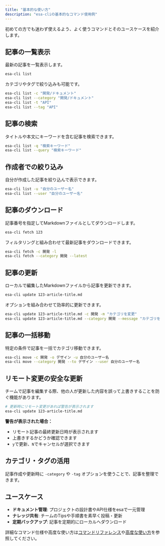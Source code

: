 ```yaml
---
title: "基本的な使い方"
description: "esa-cliの基本的なコマンド使用例"
---
```


初めての方でも迷わず使えるよう、よく使うコマンドとそのユースケースを紹介します。

## 記事の一覧表示

最新の記事を一覧表示します。
```bash
esa-cli list
```

カテゴリやタグで絞り込みも可能です。
```bash
esa-cli list -c "開発/ドキュメント"
esa-cli list --category "開発/ドキュメント"
esa-cli list -t "API"
esa-cli list --tag "API"
```

## 記事の検索

タイトルや本文にキーワードを含む記事を検索できます。
```bash
esa-cli list -q "検索キーワード"
esa-cli list --query "検索キーワード"
```

## 作成者での絞り込み

自分が作成した記事を絞り込んで表示できます。
```bash
esa-cli list -u "自分のユーザー名"
esa-cli list --user "自分のユーザー名"
```

## 記事のダウンロード

記事番号を指定してMarkdownファイルとしてダウンロードします。
```bash
esa-cli fetch 123
```

フィルタリングと組み合わせて最新記事をダウンロードできます。
```bash
esa-cli fetch -c 開発 -l
esa-cli fetch --category 開発 --latest
```

## 記事の更新

ローカルで編集したMarkdownファイルから記事を更新できます。
```bash
esa-cli update 123-article-title.md
```

オプションを組み合わせて効率的に更新できます。
```bash
esa-cli update 123-article-title.md -c 開発 -m "カテゴリを変更"
esa-cli update 123-article-title.md --category 開発 --message "カテゴリを変更"
```

## 記事の一括移動

特定の条件で記事を一括でカテゴリ移動できます。
```bash
esa-cli move -c 開発 -o デザイン -u 自分のユーザー名
esa-cli move --category 開発 --to デザイン --user 自分のユーザー名
```

## リモート変更の安全な更新

チームで記事を編集する際、他の人が更新した内容を誤って上書きすることを防ぐ機能があります。

```bash
# 更新時にリモート変更があれば警告が表示されます
esa-cli update 123-article-title.md
```

**警告が表示された場合：**
- リモート記事の最終更新日時が表示されます
- 上書きするかどうか確認できます
- `y`で更新、`N`でキャンセルが選択できます

## カテゴリ・タグの活用

記事作成や更新時に `-category` や `-tag` オプションを使うことで、記事を整理できます。

## ユースケース

- **ドキュメント管理**: プロジェクトの設計書やAPI仕様をesaで一元管理
- **ナレッジ共有**: チームのTipsや手順書を素早く投稿・更新
- **定期バックアップ**: 記事を定期的にローカルへダウンロード

詳細なコマンド仕様や高度な使い方は[コマンドリファレンス](/esa-cli/commands)や[高度な使い方](/esa-cli/guides/advanced-usage)を参照してください。 
